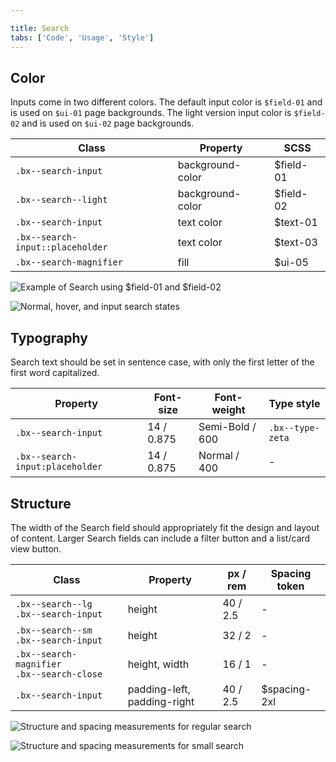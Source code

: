 ```yaml
---

title: Search
tabs: ['Code', 'Usage', 'Style']
---
```


## Color

Inputs come in two different colors. The default input color is `$field-01` and is used on `$ui-01` page backgrounds. The light version input color is `$field-02` and is used on `$ui-02` page backgrounds.

| Class                            | Property         | SCSS      |
| -------------------------------- | ---------------- | --------- |
| `.bx--search-input`              | background-color | $field-01 |
| `.bx--search--light`             | background-color | $field-02 |
| `.bx--search-input`              | text color       | $text-01  |
| `.bx--search-input::placeholder` | text color       | $text-03  |
| `.bx--search-magnifier`          | fill             | $ui-05    |

<ImageComponent fixed="default" caption="Example of Search using $field-02 (top) and $field-01 (bottom)">

![Example of Search using $field-01 and $field-02](images/search-style-4.png)

</ImageComponent>

<ImageComponent fixed="default" caption="Examples of normal, hover, and input Search states">

![Normal, hover, and input search states](images/search-style-1.png)

</ImageComponent>

## Typography

Search text should be set in sentence case, with only the first letter of the first word capitalized.

| Property                        | Font-size  | Font-weight     | Type style       |
| ------------------------------- | ---------- | --------------- | ---------------- |
| `.bx--search-input`             | 14 / 0.875 | Semi-Bold / 600 | `.bx--type-zeta` |
| `.bx--search-input:placeholder` | 14 / 0.875 | Normal / 400    | -                |

## Structure

The width of the Search field should appropriately fit the design and layout of content. Larger Search fields can include a filter button and a list/card view button.

| Class                                             | Property                    | px / rem | Spacing token |
| ------------------------------------------------- | --------------------------- | -------- | ------------- |
| `.bx--search--lg .bx--search-input`               | height                      | 40 / 2.5 | -             |
| `.bx--search--sm .bx--search-input`               | height                      | 32 / 2   | -             |
| `.bx--search-magnifier`   <br/> `.bx--search-close` | height, width               | 16 / 1   | -             |
| `.bx--search-input`                               | padding-left, padding-right | 40 / 2.5 | $spacing-2xl  |

<ImageComponent fixed="default" caption="Structure and spacing measurements for Regular Search | px | rem">

![Structure and spacing measurements for regular search](images/search-style-2.png)

</ImageComponent>

<ImageComponent fixed="default" caption="Structure and spacing measurements for Small Search | px | rem">

![Structure and spacing measurements for small search](images/search-style-3.png)

</ImageComponent>
